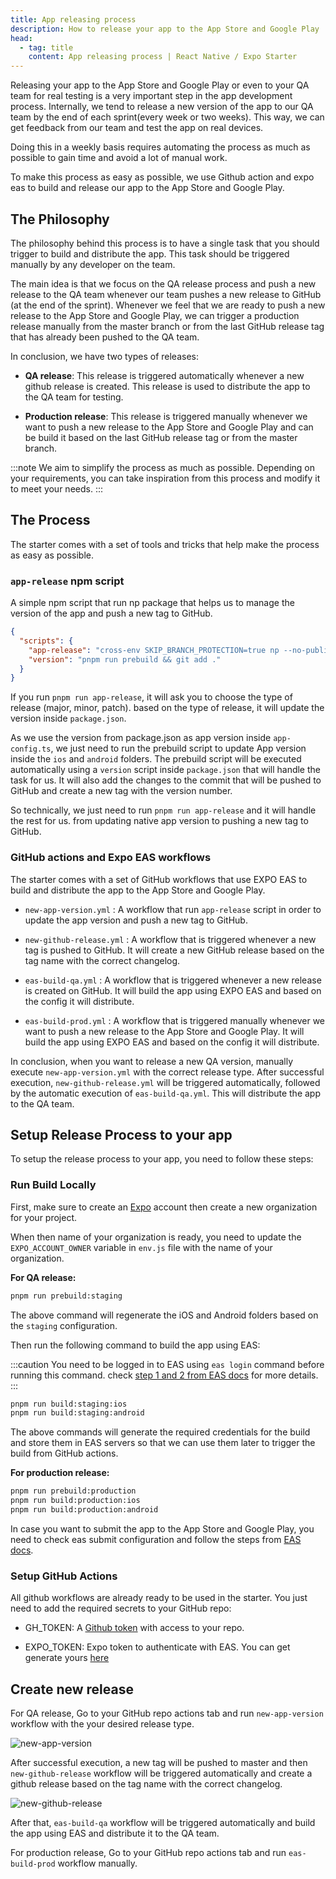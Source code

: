 ```yaml
---
title: App releasing process
description: How to release your app to the App Store and Google Play
head:
  - tag: title
    content: App releasing process | React Native / Expo Starter
---
```



Releasing your app to the App Store and Google Play or even to your QA team for real testing is a very important step in the app development process. Internally, we tend to release a new version of the app to our QA team by the end of each sprint(every week or two weeks). This way, we can get feedback from our team and test the app on real devices.

Doing this in a weekly basis requires automating the process as much as possible to gain time and avoid a lot of manual work.

To make this process as easy as possible, we use Github action and expo eas to build and release our app to the App Store and Google Play.

## The Philosophy

The philosophy behind this process is to have a single task that you should trigger to build and distribute the app. This task should be triggered manually by any developer on the team.

The main idea is that we focus on the QA release process and push a new release to the QA team whenever our team pushes a new release to GitHub (at the end of the sprint). Whenever we feel that we are ready to push a new release to the App Store and Google Play, we can trigger a production release manually from the master branch or from the last GitHub release tag that has already been pushed to the QA team.

In conclusion, we have two types of releases:

- **QA release**: This release is triggered automatically whenever a new github release is created. This release is used to distribute the app to the QA team for testing.

- **Production release**: This release is triggered manually whenever we want to push a new release to the App Store and Google Play and can be build it based on the last GitHub release tag or from the master branch.

:::note
We aim to simplify the process as much as possible. Depending on your requirements, you can take inspiration from this process and modify it to meet your needs.
:::

## The Process

The starter comes with a set of tools and tricks that help make the process as easy as possible.

### `app-release` npm script

A simple npm script that run np package that helps us to manage the version of the app and push a new tag to GitHub.

```json
{
  "scripts": {
    "app-release": "cross-env SKIP_BRANCH_PROTECTION=true np --no-publish --no-cleanup --no-release-draft",
    "version": "pnpm run prebuild && git add ."
  }
}
```

If you run `pnpm run app-release`, it will ask you to choose the type of release (major, minor, patch). based on the type of release, it will update the version inside `package.json`.

As we use the version from package.json as app version inside `app-config.ts`, we just need to run the prebuild script to update App version inside the `ios` and `android` folders. The prebuild script will be executed automatically using a `version` script inside `package.json` that will handle the task for us. It will also add the changes to the commit that will be pushed to GitHub and create a new tag with the version number.

So technically, we just need to run `pnpm run app-release` and it will handle the rest for us. from updating native app version to pushing a new tag to GitHub.

### GitHub actions and Expo EAS workflows

The starter comes with a set of GitHub workflows that use EXPO EAS to build and distribute the app to the App Store and Google Play.

- `new-app-version.yml` : A workflow that run `app-release` script in order to update the app version and push a new tag to GitHub.

- `new-github-release.yml` : A workflow that is triggered whenever a new tag is pushed to GitHub. It will create a new GitHub release based on the tag name with the correct changelog.

- `eas-build-qa.yml` : A workflow that is triggered whenever a new release is created on GitHub. It will build the app using EXPO EAS and based on the config it will distribute.

- `eas-build-prod.yml` : A workflow that is triggered manually whenever we want to push a new release to the App Store and Google Play. It will build the app using EXPO EAS and based on the config it will distribute.

In conclusion, when you want to release a new QA version, manually execute `new-app-version.yml` with the correct release type. After successful execution, `new-github-release.yml` will be triggered automatically, followed by the automatic execution of `eas-build-qa.yml`. This will distribute the app to the QA team.

## Setup Release Process to your app

To setup the release process to your app, you need to follow these steps:

### Run Build Locally

First, make sure to create an [Expo](expo.dev) account then create a new organization for your project.

When then name of your organization is ready, you need to update the `EXPO_ACCOUNT_OWNER` variable in `env.js` file with the name of your organization.

**For QA release:**

```bash
pnpm run prebuild:staging
```

The above command will regenerate the iOS and Android folders based on the `staging` configuration.

Then run the following command to build the app using EAS:

:::caution
You need to be logged in to EAS using `eas login` command before running this command. check [step 1 and 2 from EAS docs](https://docs.expo.dev/build/setup/) for more details.
:::

```bash
pnpm run build:staging:ios
pnpm run build:staging:android
```

The above commands will generate the required credentials for the build and store them in EAS servers so that we can use them later to trigger the build from GitHub actions.

**For production release:**

```bash
pnpm run prebuild:production
pnpm run build:production:ios
pnpm run build:production:android
```

In case you want to submit the app to the App Store and Google Play, you need to check eas submit configuration and follow the steps from [EAS docs](https://docs.expo.dev/submit/introduction/).

### Setup GitHub Actions

All github workflows are already ready to be used in the starter. You just need to add the required secrets to your GitHub repo:

- GH_TOKEN: A [Github token](https://docs.expo.dev/accounts/overview/#creating-an-account) with access to your repo.

- EXPO_TOKEN: Expo token to authenticate with EAS. You can get generate yours [here](https://expo.dev/settings/access-tokens)

## Create new release

For QA release, Go to your GitHub repo actions tab and run `new-app-version` workflow with the your desired release type.

![new-app-version](https://github.com/obytes/react-native-template-obytes/assets/11137944/efc62eda-a465-44ab-a185-860cfd2e9099)

After successful execution, a new tag will be pushed to master and then `new-github-release` workflow will be triggered automatically and create a github release based on the tag name with the correct changelog.

![new-github-release](https://github.com/obytes/react-native-template-obytes/assets/11137944/d3b9d8ff-37f8-4551-97c1-4c9fbc8860d3)

After that, `eas-build-qa` workflow will be triggered automatically and build the app using EAS and distribute it to the QA team.

For production release, Go to your GitHub repo actions tab and run `eas-build-prod` workflow manually.
